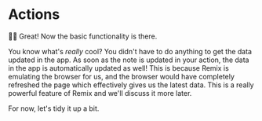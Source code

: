 # Actions

👨‍💼 Great! Now the basic functionality is there.

You know what's _really_ cool? You didn't have to do anything to get the data
updated in the app. As soon as the note is updated in your action, the data in
the app is automatically updated as well! This is because Remix is emulating the
browser for us, and the browser would have completely refreshed the page which
effectively gives us the latest data. This is a really powerful feature of
Remix and we'll discuss it more later.

For now, let's tidy it up a bit.
